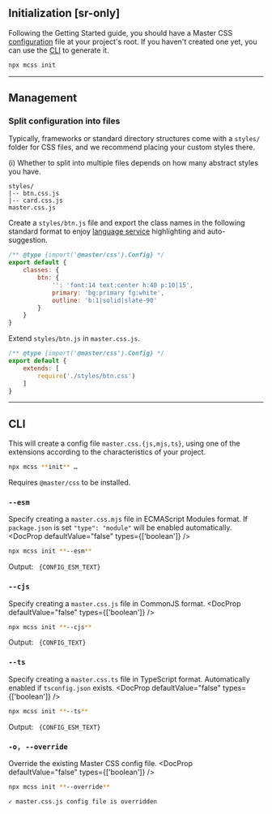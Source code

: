 
## Initialization [sr-only]
Following the Getting Started guide, you should have a Master CSS [configuration](/docs/configuration) file at your project's root. If you haven't created one yet, you can use the [CLI](#cli) to generate it.
```bash name=Terminal
npx mcss init
```

---

## Management
### Split configuration into files
Typically, frameworks or standard directory structures come with a `styles/` folder for CSS files, and we recommend placing your custom styles there.

(i) Whether to split into multiple files depends on how many abstract styles you have.
```treeview
styles/
|-- btn.css.js
|-- card.css.js
master.css.js
```
Create a `styles/btn.js` file and export the class names in the following standard format to enjoy [language service](/docs/language-service) highlighting and auto-suggestion.
```js name=styles/btn.css.js
/** @type {import('@master/css').Config} */
export default {
    classes: {
        btn: {
            '': 'font:14 text:center h:40 p:10|15',
            primary: 'bg:primary fg:white',
            outline: 'b:1|solid|slate-90'
        }
    }
}
```

Extend `styles/btn.js` in `master.css.js`.

```js name=master.css.js
/** @type {import('@master/css').Config} */
export default {
    extends: [
        require('./styles/btn.css')
    ]
}
```

---

## CLI
This will create a config file `master.css.{js,mjs,ts}`, using one of the extensions according to the characteristics of your project.
```bash name=Terminal
npx mcss **init** …
```
Requires `@master/css` to be installed.

### `--esm`
Specify creating a `master.css.mjs` file in ECMAScript Modules format. If `package.json` is set `"type": "module"` will be enabled automatically.
<DocProp defaultValue="false" types={['boolean']} />
```bash name=Terminal
npx mcss init **--esm**
```
Output:
<Code lang="js" name="master.css.js">
    {CONFIG_ESM_TEXT}
</Code>

### `--cjs`
Specify creating a `master.css.js` file in CommonJS format.
<DocProp defaultValue="false" types={['boolean']} />
```bash name=Terminal
npx mcss init **--cjs**
```
Output:
<Code lang="js" name="master.css.js">
    {CONFIG_TEXT}
</Code>

### `--ts`
Specify creating a `master.css.ts` file in TypeScript format. Automatically enabled if `tsconfig.json` exists.
<DocProp defaultValue="false" types={['boolean']} />
```bash name=Terminal
npx mcss init **--ts**
```
Output:
<Code lang="js" name="master.css.ts">
    {CONFIG_ESM_TEXT}
</Code>

### `-o, --override`
Override the existing Master CSS config file.
<DocProp defaultValue="false" types={['boolean']} />
```bash name=Terminal
npx mcss init **--override**
```
```html
✓ master.css.js config file is overridden
```